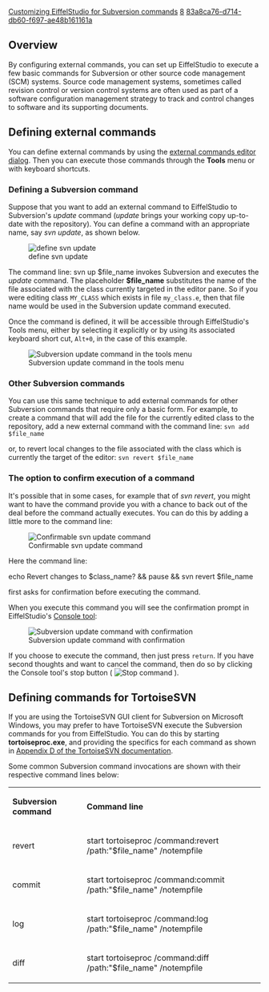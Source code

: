 [[Property:title|Customizing EiffelStudio for Subversion commands]]
[[Property:weight|8]]
[[Property:uuid|83a8ca76-d714-db60-f697-ae48b161161a]]
==Overview==

By configuring external commands, you can set up EiffelStudio to execute a few basic commands for Subversion or other source code management (SCM) systems. Source code management systems, sometimes called revision control or version control systems are often used as part of a software configuration management strategy to track and control changes to software and its supporting documents. 


==Defining external commands==

You can define external commands by using the [[External commands editor dialog|external commands editor dialog]]. Then you can execute those commands through the '''Tools''' menu or with keyboard shortcuts.


===Defining a Subversion command===


{{note|The notation used in the examples on this page will work for Microsoft Windows. Other platforms may require different command formats.}}


Suppose that you want to add an external command to EiffelStudio to Subversion's ''update'' command (''update'' brings your working copy up-to-date with the repository). You can define a command with an appropriate name, say ''svn update'', as shown below. 


[[Image:subversion-update-command-01|define svn update]]


The command line:
<code /lang="text">
svn up $file_name
</code>
invokes Subversion and executes the ''update'' command. The placeholder '''$file_name''' substitutes the name of the file associated with the class currently targeted in the editor pane. So if you were editing class <code>MY_CLASS</code> which exists in file <code>my_class.e</code>, then that file name would be used in the Subversion update command executed.

Once the command is defined, it will be accessible through EiffelStudio's Tools menu, either by selecting it explicitly or by using its associated keyboard short cut, <code>Alt+0</code>, in the case of this example. 


[[Image:subversion-update-in-tools-menu|Subversion update command in the tools menu]]


===Other Subversion commands===

You can use this same technique to add external commands for other Subversion commands that require only a basic form. For example, to create a command that will add the file for the currently edited class to the repository, add a new external command with the command line:
<code lang="text">
svn add $file_name
</code>

or, to revert local changes to the file associated with the class which is currently the target of the editor:
<code lang="text">
svn revert $file_name
</code>

===The option to confirm execution of a command===

It's possible that in some cases, for example that of ''svn revert'', you might want to have the command provide you with a chance to back out of the deal before the command actually executes. You can do this by adding a little more to the command line:


[[Image:subversion-update-command-02|Confirmable svn update command]]


Here the command line:

<code /lang="text">
echo Revert changes to $class_name? && pause && svn revert $file_name
</code>

first asks for confirmation before executing the command. 

When you execute this command you will see the confirmation prompt in EiffelStudio's [[Console tool|Console tool]]: 


[[Image:subversion-update-console-tool|Subversion update command with confirmation]]


If you choose to execute the command, then just press <code>return</code>. If you have second thoughts and want to cancel the command, then do so by clicking the Console tool's stop button ( [[Image:metrics-tool--debug-stop-icon|Stop command]] ).


==Defining commands for TortoiseSVN==

If you are using the TortoiseSVN GUI client for Subversion on Microsoft Windows, you may prefer to have TortoiseSVN execute the Subversion commands for you from EiffelStudio. You can do this by starting '''tortoiseproc.exe''', and providing the specifics for each command as shown in [http://tortoisesvn.net/docs/nightly/TortoiseSVN_en/tsvn-automation.html Appendix D of the TortoiseSVN documentation]. 


Some common Subversion command invocations are shown with their respective command lines below:


{| border="1"
|- 
| '''Subversion command'''
| '''Command line'''
|- 
| revert
| start tortoiseproc /command:revert /path:"$file_name" /notempfile
|-
| commit
| start tortoiseproc /command:commit /path:"$file_name" /notempfile
|-
| log
| start tortoiseproc /command:log /path:"$file_name" /notempfile
|-
| diff
| start tortoiseproc /command:diff /path:"$file_name" /notempfile
|}




